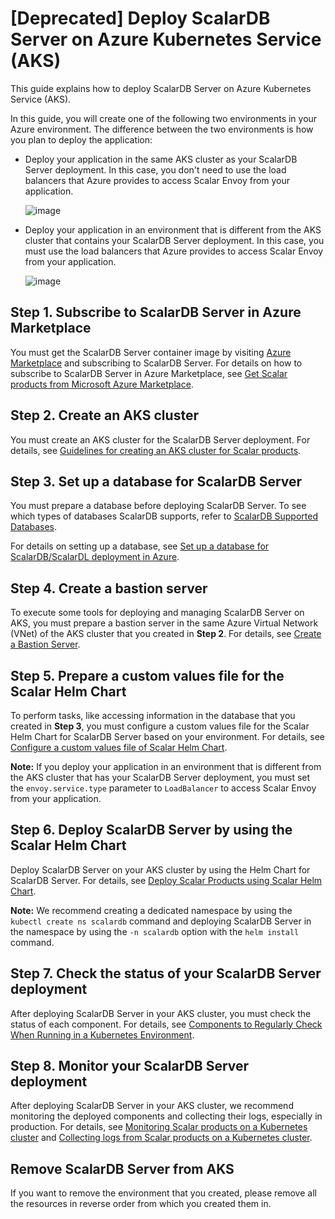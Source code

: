 # [Deprecated] Deploy ScalarDB Server on Azure Kubernetes Service (AKS)

This guide explains how to deploy ScalarDB Server on Azure Kubernetes Service (AKS).

In this guide, you will create one of the following two environments in your Azure environment. The difference between the two environments is how you plan to deploy the application:

* Deploy your application in the same AKS cluster as your ScalarDB Server deployment. In this case, you don't need to use the load balancers that Azure provides to access Scalar Envoy from your application.
  
  ![image](images/png/AKS_ScalarDB_Server_App_In_Cluster.drawio.png)  

* Deploy your application in an environment that is different from the AKS cluster that contains your ScalarDB Server deployment. In this case, you must use the load balancers that Azure provides to access Scalar Envoy from your application.

  ![image](images/png/AKS_ScalarDB_Server_App_Out_Cluster.drawio.png)  

## Step 1. Subscribe to ScalarDB Server in Azure Marketplace

You must get the ScalarDB Server container image by visiting [Azure Marketplace](https://azuremarketplace.microsoft.com/en/marketplace/apps/scalarinc.scalardb) and subscribing to ScalarDB Server. For details on how to subscribe to ScalarDB Server in Azure Marketplace, see [Get Scalar products from Microsoft Azure Marketplace](AzureMarketplaceGuide.md#get-scalar-products-from-microsoft-azure-marketplace).

## Step 2. Create an AKS cluster

You must create an AKS cluster for the ScalarDB Server deployment. For details, see [Guidelines for creating an AKS cluster for Scalar products](CreateAKSClusterForScalarProducts.md).

## Step 3. Set up a database for ScalarDB Server

You must prepare a database before deploying ScalarDB Server. To see which types of databases ScalarDB supports, refer to [ScalarDB Supported Databases](https://github.com/scalar-labs/scalardb/blob/master/docs/scalardb-supported-databases.md).

For details on setting up a database, see [Set up a database for ScalarDB/ScalarDL deployment in Azure](SetupDatabaseForAzure.md).

## Step 4. Create a bastion server

To execute some tools for deploying and managing ScalarDB Server on AKS, you must prepare a bastion server in the same Azure Virtual Network (VNet) of the AKS cluster that you created in **Step 2**.  For details, see [Create a Bastion Server](CreateBastionServer.md).

## Step 5. Prepare a custom values file for the Scalar Helm Chart

To perform tasks, like accessing information in the database that you created in **Step 3**, you must configure a custom values file for the Scalar Helm Chart for ScalarDB Server based on your environment. For details, see [Configure a custom values file of Scalar Helm Chart](https://github.com/scalar-labs/helm-charts/blob/main/docs/configure-custom-values-file.md). 

**Note:** If you deploy your application in an environment that is different from the AKS cluster that has your ScalarDB Server deployment, you must set the `envoy.service.type` parameter to `LoadBalancer` to access Scalar Envoy from your application.

## Step 6. Deploy ScalarDB Server by using the Scalar Helm Chart

Deploy ScalarDB Server on your AKS cluster by using the Helm Chart for ScalarDB Server. For details, see [Deploy Scalar Products using Scalar Helm Chart](https://github.com/scalar-labs/helm-charts/blob/main/docs/how-to-deploy-scalar-products.md).

**Note:** We recommend creating a dedicated namespace by using the `kubectl create ns scalardb` command and deploying ScalarDB Server in the namespace by using the `-n scalardb` option with the `helm install` command.

## Step 7. Check the status of your ScalarDB Server deployment

After deploying ScalarDB Server in your AKS cluster, you must check the status of each component. For details, see [Components to Regularly Check When Running in a Kubernetes Environment](RegularCheck.md).

## Step 8. Monitor your ScalarDB Server deployment

After deploying ScalarDB Server in your AKS cluster, we recommend monitoring the deployed components and collecting their logs, especially in production. For details, see [Monitoring Scalar products on a Kubernetes cluster](K8sMonitorGuide.md) and [Collecting logs from Scalar products on a Kubernetes cluster](K8sLogCollectionGuide.md).

## Remove ScalarDB Server from AKS

If you want to remove the environment that you created, please remove all the resources in reverse order from which you created them in.
